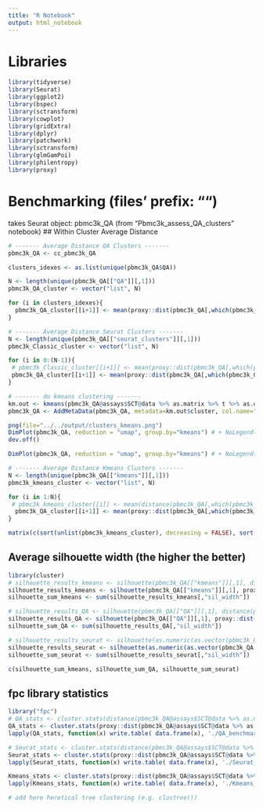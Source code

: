 ```yaml
---
title: "R Notebook"
output: html_notebook
---
```


# Libraries
```r
library(tidyverse)
library(Seurat)
library(ggplot2)
library(bspec)
library(sctransform)
library(cowplot)
library(gridExtra)
library(dplyr)
library(patchwork)
library(sctransform)
library(glmGamPoi)
library(philentropy)
library(proxy)
```

# Benchmarking (files' prefix: "")
takes Seurat object:    pbmc3k_QA (from "Pbmc3k_assess_QA_clusters" notebook)
## Within Cluster Average Distance
```r
# ------- Average Distance QA Clusters -------
pbmc3k_QA <- cc_pbmc3k_QA

clusters_idexes <- as.list(unique(pbmc3k_QA$QA))

N <- length(unique(pbmc3k_QA[["QA"]][,1]))
pbmc3k_QA_cluster <- vector("list", N)

for (i in clusters_idexes){
  pbmc3k_QA_cluster[[i+1]] <- mean(proxy::dist(pbmc3k_QA[,which(pbmc3k_QA[["QA"]] == i)]@assays$SCT@data %>% as.matrix %>% t %>% as.data.frame, method = "jaccard", upper = TRUE, diag = TRUE, by_rows = TRUE))
}
```

```r
# ------- Average Distance Seurat Clusters -------
N <- length(unique(pbmc3k_QA[["seurat_clusters"]][,1]))
pbmc3k_Classic_cluster <- vector("list", N)

for (i in 0:(N-1)){
 # pbmc3k_Classic_cluster[[i+1]] <- mean(proxy::dist(pbmc3k_QA[,which(pbmc3k_QA[["seurat_clusters"]] == i)]@assays$SCT@data %>% as.matrix %>% t %>% as.data.frame, method = "jaccard"))
 pbmc3k_QA_cluster[[i+1]] <- mean(proxy::dist(pbmc3k_QA[,which(pbmc3k_QA[["seurat_clusters"]] == i)]@assays$SCT@data %>% as.matrix %>% t %>% as.data.frame, method = "jaccard", upper = TRUE, diag = TRUE, by_rows = TRUE))
}
```

```r
# ------- do kmeans clustering -------
km.out <- kmeans(pbmc3k_QA@assays$SCT@data %>% as.matrix %>% t %>% as.data.frame, centers=9, nstart=5)
pbmc3k_QA <- AddMetaData(pbmc3k_QA, metadata=km.out$cluster, col.name="kmeans")

png(file="../../output/clusters_kmeans.png")
DimPlot(pbmc3k_QA, reduction = "umap", group.by="kmeans") # + NoLegend()
dev.off()

DimPlot(pbmc3k_QA, reduction = "umap", group.by="kmeans") # + NoLegend()
```

```r
# ------- Average Distance Kmeans Clusters -------
N <- length(unique(pbmc3k_QA[["kmeans"]][,1]))
pbmc3k_kmeans_cluster <- vector("list", N)

for (i in 1:N){
 # pbmc3k_kmeans_cluster[[i]] <- mean(distance(pbmc3k_QA[,which(pbmc3k_QA[["kmeans"]] == i)]@assays$SCT@data %>% as.matrix %>% t %>% as.data.frame, method = "jaccard"))
  pbmc3k_QA_cluster[[i+1]] <- mean(proxy::dist(pbmc3k_QA[,which(pbmc3k_QA[["kmeans"]] == i)]@assays$SCT@data %>% as.matrix %>% t %>% as.data.frame, method = "jaccard", upper = TRUE, diag = TRUE, by_rows = TRUE))
}
```

```r
matrix(c(sort(unlist(pbmc3k_kmeans_cluster), decreasing = FALSE), sort(unlist(pbmc3k_QA_cluster), decreasing = FALSE), sort(unlist(pbmc3k_Classic_cluster), decreasing = FALSE)), ncol = 3)
```

## Average silhouette width (the higher the better)
```r
library(cluster)
# silhouette_results_kmeans <- silhouette(pbmc3k_QA[["kmeans"]][,1], distance(pbmc3k_QA@assays$SCT@data %>% as.matrix %>% t %>% as.data.frame, method = "jaccard"))
silhouette_results_kmeans <- silhouette(pbmc3k_QA[["kmeans"]][,1], proxy::dist(pbmc3k_QA@assays$SCT@data %>% as.matrix %>% t %>% as.data.frame, method = "jaccard", upper = TRUE, diag = TRUE, by_rows = TRUE))
silhouette_sum_kmeans <- sum(silhouette_results_kmeans[,"sil_width"])

# silhouette_results_QA <- silhouette(pbmc3k_QA[["QA"]][,1], distance(pbmc3k_QA@assays$SCT@data %>% as.matrix %>% t %>% as.data.frame, method = "jaccard"))
silhouette_results_QA <- silhouette(pbmc3k_QA[["QA"]][,1], proxy::dist(pbmc3k_QA@assays$SCT@data %>% as.matrix %>% t %>% as.data.frame, method = "jaccard", upper = TRUE, diag = TRUE, by_rows = TRUE))
silhouette_sum_QA <- sum(silhouette_results_QA[,"sil_width"])

# silhouette_results_seurat <- silhouette(as.numeric(as.vector(pbmc3k_QA[["seurat_clusters"]][,1])), distance(pbmc3k_QA@assays$SCT@data %>% as.matrix %>% t %>% as.data.frame, method = "jaccard"))
silhouette_results_seurat <- silhouette(as.numeric(as.vector(pbmc3k_QA[["seurat_clusters"]][,1])), proxy::dist(pbmc3k_QA@assays$SCT@data %>% as.matrix %>% t %>% as.data.frame, method = "jaccard", upper = TRUE, diag = TRUE, by_rows = TRUE))
silhouette_sum_seurat <- sum(silhouette_results_seurat[,"sil_width"])

c(silhouette_sum_kmeans, silhouette_sum_QA, silhouette_sum_seurat)
```

## fpc library statistics
```r
library("fpc")
# QA_stats <- cluster.stats(distance(pbmc3k_QA@assays$SCT@data %>% as.matrix %>% t %>% as.data.frame, method = "jaccard"), pbmc3k_QA[["QA"]][,1])
QA_stats <- cluster.stats(proxy::dist(pbmc3k_QA@assays$SCT@data %>% as.matrix %>% t %>% as.data.frame, method = "jaccard", upper = TRUE, diag = TRUE, by_rows = TRUE), pbmc3k_QA[["QA"]][,1])
lapply(QA_stats, function(x) write.table( data.frame(x), './QA_benchmark.csv'  , append= T, sep=',' ))
```

```r
# Seurat_stats <- cluster.stats(distance(pbmc3k_QA@assays$SCT@data %>% as.matrix %>% t %>% as.data.frame, method = "jaccard"), as.numeric(pbmc3k_QA[["seurat_clusters"]][,1]))
Seurat_stats <- cluster.stats(proxy::dist(pbmc3k_QA@assays$SCT@data %>% as.matrix %>% t %>% as.data.frame, method = "jaccard", upper = TRUE, diag = TRUE, by_rows = TRUE), as.numeric(pbmc3k_QA[["seurat_clusters"]][,1]))
lapply(Seurat_stats, function(x) write.table( data.frame(x), './Seurat_benchmark.csv'  , append= T, sep=',' ))
```

```r
Kmeans_stats <- cluster.stats(proxy::dist(pbmc3k_QA@assays$SCT@data %>% as.matrix %>% t %>% as.data.frame, method = "jaccard", upper = TRUE, diag = TRUE, by_rows = TRUE), pbmc3k_QA[["kmeans"]][,1])
lapply(Kmeans_stats, function(x) write.table( data.frame(x), './Kmeans_benchmark.csv'  , append= T, sep=',' ))
```

```r
# add here heretical tree clustering (e.g. clustree())
```




